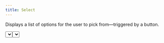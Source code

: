 ```yaml
---
title: Select
---
```


Displays a list of options for the user to pick from—triggered by a button.

<Example>
  <Select items={['One', 'Two', 'Three', 'Four', 'Five']} placeholder="Please select an option" />
</Example>

## With label

<Example>
  <Select
    label="Select"
    items={['One', 'Two', 'Three', 'Four', 'Five']}
    placeholder="Please select an option"
  />
</Example>

## With search

<Example>
  <SelectSearchExample />
</Example>

## Loading

<Example>
  <SelectSearchExample isLoading={true} />
</Example>

## Custom display

<Example>
  <SelectValueExample />
</Example>
